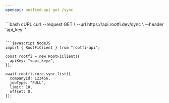 ```yaml
---
openapi: unified-api get /sync
---
```


<RequestExample>
```bash cURL
curl --request GET \
  --url https://api.rootfi.dev/sync \
  --header 'api_key: <api-key>'

````

```javascript NodeJS
import { RootFiClient } from "rootfi-api";

const rootfi = new RootFiClient({
  apiKey: "<api_key>",
});

await rootfi.core.sync.list({
  companyId: 123456,
  jobType: "PULL",
  limit: 10,
  offset: 0,
});
````

</RequestExample>
